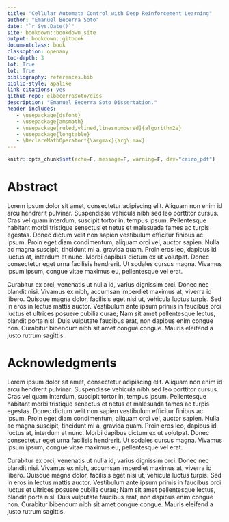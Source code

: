 ```yaml
--- 
title: "Cellular Automata Control with Deep Reinforcement Learning"
author: "Emanuel Becerra Soto"
date: "`r Sys.Date()`"
site: bookdown::bookdown_site
output: bookdown::gitbook
documentclass: book
classoption: openany
toc-depth: 3
lof: True
lot: True
bibliography: references.bib
biblio-style: apalike
link-citations: yes
github-repo: elbecerrasoto/diss
description: "Emanuel Becerra Soto Dissertation."
header-includes:
   - \usepackage{dsfont}
   - \usepackage{amsmath}
   - \usepackage[ruled,vlined,linesnumbered]{algorithm2e}
   - \usepackage{longtable}
   - \DeclareMathOperator*{\argmax}{arg\,max}
---
```


```r
knitr::opts_chunk$set(echo=F, message=F, warning=F, dev="cairo_pdf")
```

# Abstract {-}

Lorem ipsum dolor sit amet, consectetur adipiscing elit. Aliquam non enim id arcu hendrerit pulvinar. Suspendisse vehicula nibh sed leo porttitor cursus. Cras vel quam interdum, suscipit tortor in, tempus ipsum. Pellentesque habitant morbi tristique senectus et netus et malesuada fames ac turpis egestas. Donec dictum velit non sapien vestibulum efficitur finibus ac ipsum. Proin eget diam condimentum, aliquam orci vel, auctor sapien. Nulla ac magna suscipit, tincidunt mi a, gravida quam. Proin eros leo, dapibus id luctus at, interdum et nunc. Morbi dapibus dictum ex ut volutpat. Donec consectetur eget urna facilisis hendrerit. Ut sodales cursus magna. Vivamus ipsum ipsum, congue vitae maximus eu, pellentesque vel erat.

Curabitur ex orci, venenatis ut nulla id, varius dignissim orci. Donec nec blandit nisi. Vivamus ex nibh, accumsan imperdiet maximus at, viverra id libero. Quisque magna dolor, facilisis eget nisi ut, vehicula luctus turpis. Sed in eros in lectus mattis auctor. Vestibulum ante ipsum primis in faucibus orci luctus et ultrices posuere cubilia curae; Nam sit amet pellentesque lectus, blandit porta nisl. Duis vulputate faucibus erat, non dapibus enim congue non. Curabitur bibendum nibh sit amet congue congue. Mauris eleifend a justo rutrum sagittis.

\newpage

# Acknowledgments {-}

Lorem ipsum dolor sit amet, consectetur adipiscing elit. Aliquam non enim id arcu hendrerit pulvinar. Suspendisse vehicula nibh sed leo porttitor cursus. Cras vel quam interdum, suscipit tortor in, tempus ipsum. Pellentesque habitant morbi tristique senectus et netus et malesuada fames ac turpis egestas. Donec dictum velit non sapien vestibulum efficitur finibus ac ipsum. Proin eget diam condimentum, aliquam orci vel, auctor sapien. Nulla ac magna suscipit, tincidunt mi a, gravida quam. Proin eros leo, dapibus id luctus at, interdum et nunc. Morbi dapibus dictum ex ut volutpat. Donec consectetur eget urna facilisis hendrerit. Ut sodales cursus magna. Vivamus ipsum ipsum, congue vitae maximus eu, pellentesque vel erat.

Curabitur ex orci, venenatis ut nulla id, varius dignissim orci. Donec nec blandit nisi. Vivamus ex nibh, accumsan imperdiet maximus at, viverra id libero. Quisque magna dolor, facilisis eget nisi ut, vehicula luctus turpis. Sed in eros in lectus mattis auctor. Vestibulum ante ipsum primis in faucibus orci luctus et ultrices posuere cubilia curae; Nam sit amet pellentesque lectus, blandit porta nisl. Duis vulputate faucibus erat, non dapibus enim congue non. Curabitur bibendum nibh sit amet congue congue. Mauris eleifend a justo rutrum sagittis.

\newpage

